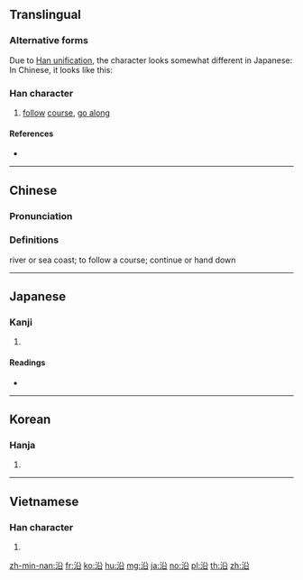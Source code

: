 {{character info/new}}
==Translingual==
===Alternative forms===
Due to [[w:Han unification|Han unification]], the character looks somewhat different in Japanese: <font size="6">{{lang|ja|沿}}</font><br>
In Chinese, it looks like this: <font size="6">{{lang|und|sc=Hani|沿}}</font>

===Han character===
{{Han char|rn=85|rad=水|as=05|sn=8|four=38160|canj=ECR,EHNR|ids=⿰氵⿱几口}}

# [[follow]] [[course]], [[go along]]

====References====
* {{Han ref|kx=0614.130|dkj=17260|dj=1008.040|hdz=31590.040|uh=6CBF|ud=27839|bh=AA75|bd=43637}}

----

==Chinese==
{{zh-forms}}

===Pronunciation===
{{zh-pron
|m=yán |ma=y
|c=jyun4
|h=pfs=
|md=
|mn=iân
|w=
|mc=y
|oc=y
|cat=
}}

===Definitions===
{{zh-hanzi}}
river or sea coast; to follow a course; continue or hand down
 
----

==Japanese==

===Kanji===
{{ja-kanji|grade=6|rs=水05}}

# {{defn|lang=ja|sort=水05}}

====Readings====
* {{ja-readings|on=[[えん]] (en)|kun=[[そう]] (sou)}}

----

==Korean==

===Hanja===
{{ko-hanja|hangeul=연|eumhun=|rv=yeon|mr=yŏn|y=yen}}

# {{defn|lang=ko|sort=水05}}

----

==Vietnamese==

===Han character===
{{vi-hantu|[[duyên]]|rs=水05}}

# {{defn|lang=vi|sort=水05}}

[[zh-min-nan:沿]]
[[fr:沿]]
[[ko:沿]]
[[hu:沿]]
[[mg:沿]]
[[ja:沿]]
[[no:沿]]
[[pl:沿]]
[[th:沿]]
[[zh:沿]]